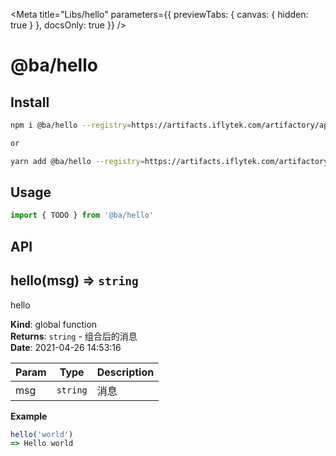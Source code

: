 
<Meta
  title="Libs/hello"
  parameters={{ previewTabs: { canvas: { hidden: true } }, docsOnly: true }}
/>

# @ba/hello

## Install

```bash
npm i @ba/hello --registry=https://artifacts.iflytek.com/artifactory/api/npm/npm-repo/

or

yarn add @ba/hello --registry=https://artifacts.iflytek.com/artifactory/api/npm/npm-repo/
```

## Usage

```js
import { TODO } from '@ba/hello'
```

## API

<!-- jsdoc2mdContentTag -->

<a name="hello"></a>

## hello(msg) ⇒ <code>string</code>

hello

**Kind**: global function  
**Returns**: <code>string</code> - 组合后的消息  
**Date**: 2021-04-26 14:53:16

| Param | Type                | Description |
| ----- | ------------------- | ----------- |
| msg   | <code>string</code> | 消息        |

**Example**

```js
hello('world')
=> Hello world
```

<!-- jsdoc2mdContentTagEnd -->
